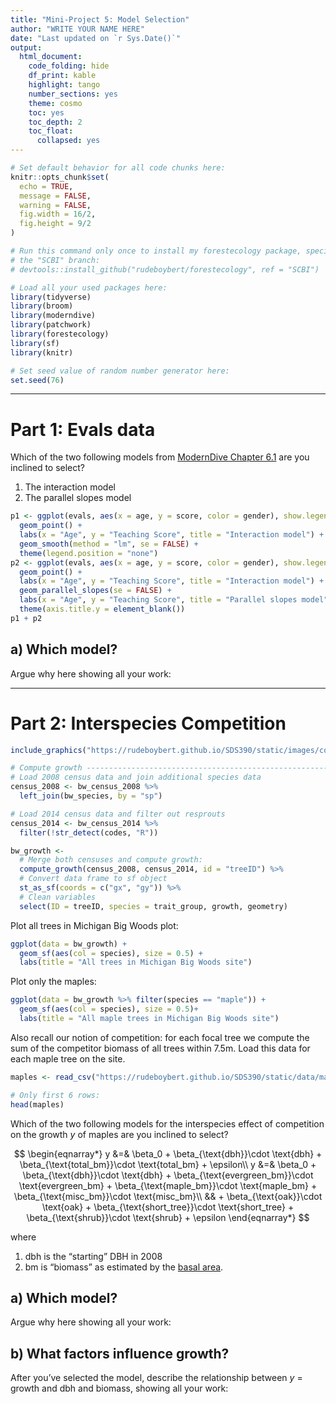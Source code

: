 ```yaml
---
title: "Mini-Project 5: Model Selection"
author: "WRITE YOUR NAME HERE"
date: "Last updated on `r Sys.Date()`"
output:
  html_document: 
    code_folding: hide
    df_print: kable
    highlight: tango
    number_sections: yes
    theme: cosmo
    toc: yes
    toc_depth: 2
    toc_float:
      collapsed: yes
---
```


```r
# Set default behavior for all code chunks here:
knitr::opts_chunk$set(
  echo = TRUE, 
  message = FALSE, 
  warning = FALSE, 
  fig.width = 16/2, 
  fig.height = 9/2
)

# Run this command only once to install my forestecology package, specifically
# the "SCBI" branch:
# devtools::install_github("rudeboybert/forestecology", ref = "SCBI")

# Load all your used packages here:
library(tidyverse)
library(broom)
library(moderndive)
library(patchwork)
library(forestecology)
library(sf)
library(knitr)

# Set seed value of random number generator here:
set.seed(76)
```



***



# Part 1: Evals data

Which of the two following models from [ModernDive Chapter 6.1](https://moderndive.com/6-multiple-regression.html#model4) are you inclined to select?

1. The interaction model
1. The parallel slopes model

```r
p1 <- ggplot(evals, aes(x = age, y = score, color = gender), show.legend = FALSE) +
  geom_point() +
  labs(x = "Age", y = "Teaching Score", title = "Interaction model") +
  geom_smooth(method = "lm", se = FALSE) +
  theme(legend.position = "none")
p2 <- ggplot(evals, aes(x = age, y = score, color = gender), show.legend = FALSE) +
  geom_point() +
  labs(x = "Age", y = "Teaching Score", title = "Interaction model") +
  geom_parallel_slopes(se = FALSE) +
  labs(x = "Age", y = "Teaching Score", title = "Parallel slopes model") +
  theme(axis.title.y = element_blank())
p1 + p2
```

## a) Which model?

Argue why here showing all your work:





***



# Part 2: Interspecies Competition

```r
include_graphics("https://rudeboybert.github.io/SDS390/static/images/competition_neighborhood.png")
```

```r
# Compute growth ---------------------------------------------------------------
# Load 2008 census data and join additional species data
census_2008 <- bw_census_2008 %>%
  left_join(bw_species, by = "sp")

# Load 2014 census data and filter out resprouts
census_2014 <- bw_census_2014 %>%
  filter(!str_detect(codes, "R"))

bw_growth <-
  # Merge both censuses and compute growth:
  compute_growth(census_2008, census_2014, id = "treeID") %>%
  # Convert data frame to sf object
  st_as_sf(coords = c("gx", "gy")) %>%
  # Clean variables
  select(ID = treeID, species = trait_group, growth, geometry)
```

Plot all trees in Michigan Big Woods plot:

```r
ggplot(data = bw_growth) +
  geom_sf(aes(col = species), size = 0.5) +
  labs(title = "All trees in Michigan Big Woods site")
```

Plot only the maples:

```r
ggplot(data = bw_growth %>% filter(species == "maple")) +
  geom_sf(aes(col = species), size = 0.5)+
  labs(title = "All maple trees in Michigan Big Woods site")
```

Also recall our notion of competition: for each focal tree we compute the sum of the competitor biomass of all trees within 7.5m. Load this data for each maple tree on the site. 

```r
maples <- read_csv("https://rudeboybert.github.io/SDS390/static/data/maples.csv")

# Only first 6 rows:
head(maples)
```

Which of the two following models for the interspecies effect of competition on the growth $y$ of maples are you inclined to select?

$$
\begin{eqnarray*}
y &=& \beta_0 + \beta_{\text{dbh}}\cdot \text{dbh} + \beta_{\text{total_bm}}\cdot \text{total_bm} + \epsilon\\
y &=& \beta_0 + \beta_{\text{dbh}}\cdot \text{dbh} + \beta_{\text{evergreen_bm}}\cdot \text{evergreen_bm} + \beta_{\text{maple_bm}}\cdot \text{maple_bm} + \beta_{\text{misc_bm}}\cdot \text{misc_bm}\\
&& + \beta_{\text{oak}}\cdot \text{oak} + \beta_{\text{short_tree}}\cdot \text{short_tree} + \beta_{\text{shrub}}\cdot \text{shrub} + \epsilon
\end{eqnarray*}
$$

where 

1. $\text{dbh}$ is the "starting" DBH in 2008
1. $\text{bm}$ is "biomass" as estimated by the [basal area](https://en.wikipedia.org/wiki/Basal_area). 


## a) Which model?

Argue why here showing all your work:


## b) What factors influence growth?

After you've selected the model, describe the relationship between $y$ = growth and $\text{dbh}$ and $\text{biomass}$, showing all your work:

